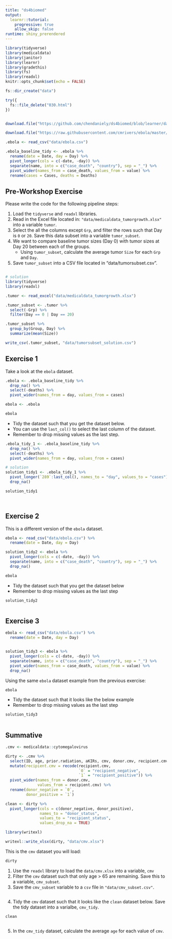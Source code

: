 ```yaml
---
title: "ds4biomed"
output: 
  learnr::tutorial:
    progressive: true
    allow_skip: false
runtime: shiny_prerendered
---
```


```r
library(tidyverse)
library(medicaldata)
library(janitor)
library(learnr)
library(gradethis)
library(fs)
library(readxl)
knitr::opts_chunk$set(echo = FALSE)

fs::dir_create("data")

try({
  fs::file_delete("030.html")
})


download.file("https://github.com/chendaniely/ds4biomed/blob/learner/data/medicaldata_tumorgrowth.xlsx?raw=true", "data/medicaldata_tumorgrowth.xlsx", mode = "wb")

download.file("https://raw.githubusercontent.com/cmrivers/ebola/master/country_timeseries.csv", "data/ebola.csv")

.ebola <- read_csv("data/ebola.csv")

.ebola_baseline_tidy <- .ebola %>%
  rename(date = Date, day = Day) %>%
  pivot_longer(cols = c(-date, -day)) %>%
  separate(name, into = c("case_death", "country"), sep = "_") %>%
  pivot_wider(names_from = case_death, values_from = value) %>%
  rename(cases = Cases, deaths = Deaths)
```

## Pre-Workshop Exercise

Please write the code for the following pipeline steps:

1.  Load the `tidyverse` and `readxl` libraries.
2.  Read in the Excel file located in: `"data/medicaldata_tumorgrowth.xlsx"` into a variable `tumor`.
3.  Select the all the columns except `Grp`, and filter the rows such that Day is `0` or `20`. Save this data subset into a variable `tumor_subset`.
4.  We want to compare baseline tumor sizes (Day 0) with tumor sizes at Day 20 between each of the groups.
    - Using `tumor_subset`, calculate the average tumor `Size` for each `Grp` and `Day`.
5.  Save `tumor_subset` into a CSV file located in "data/tumorsubset.csv".

```r

```

```r
# solution
library(tidyverse)
library(readxl)

.tumor <- read_excel("data/medicaldata_tumorgrowth.xlsx")

.tumor_subset <- .tumor %>%
  select(-Grp) %>%
  filter(Day == 0 | Day == 20)

.tumor_subset %>%
  group_by(Group, Day) %>%
  summarize(mean(Size))

write_csv(.tumor_subset, "data/tumorsubset_solution.csv")
```

## Exercise 1

Take a look at the `ebola` dataset.

```r
.ebola <- .ebola_baseline_tidy %>%
  drop_na() %>%
  select(-deaths) %>%
  pivot_wider(names_from = day, values_from = cases)

ebola <- .ebola
```

```r
ebola
```

- Tidy the dataset such that you get the dataset below.
- You can use the `last_col()` to select the last column of the dataset.
- Remember to drop missing values as the last step.

```r
.ebola_tidy_1 <- .ebola_baseline_tidy %>%
  drop_na() %>%
  select(-deaths) %>%
  pivot_wider(names_from = day, values_from = cases)

# solution
solution_tidy1 <- .ebola_tidy_1 %>%
  pivot_longer(`289`:last_col(), names_to = "day", values_to = "cases") %>%
  drop_na()
```

```r
solution_tidy1
```

```r

```

```r

```

## Exercise 2

This is a different version of the `ebola` dataset.

```r
ebola <- read_csv("data/ebola.csv") %>%
  rename(date = Date, day = Day)

solution_tidy2 <- ebola %>%
  pivot_longer(cols = c(-date, -day)) %>%
  separate(name, into = c("case_death", "country"), sep = "_") %>%
  drop_na()
```

```r
ebola
```

- Tidy the dataset such that you get the dataset below
- Remember to drop missing values as the last step

```r
solution_tidy2
```

```r

```

## Exercise 3

```r
ebola <- read_csv("data/ebola.csv") %>%
  rename(date = Date, day = Day)


solution_tidy3 <- ebola %>%
  pivot_longer(cols = c(-date, -day)) %>%
  separate(name, into = c("case_death", "country"), sep = "_") %>%
  pivot_wider(names_from = case_death, values_from = value) %>%
  drop_na()
```

Using the same `ebola` dataset example from the previous exercise:

```r
ebola
```

- Tidy the dataset such that it looks like the below example
- Remember to drop missing values as the last step

```r
solution_tidy3
```


```r

```

## Summative

```r
.cmv <- medicaldata::cytomegalovirus

dirty <- .cmv %>%
  select(ID, age, prior.radiation, aKIRs, cmv, donor.cmv, recipient.cmv) %>%
  mutate(recipient.cmv = recode(recipient.cmv,
                                `0` = "recipient_negative",
                                `1` = "recipient_positive")) %>%
  pivot_wider(names_from = donor.cmv,
              values_from = recipient.cmv) %>%
  rename(donor_negative = `0`,
         donor_positive = `1`)

clean <- dirty %>%
  pivot_longer(cols = c(donor_negative, donor_positive),
               names_to = "donor_status",
               values_to = "recipient_status",
               values_drop_na = TRUE)

library(writexl)

writexl::write_xlsx(dirty, "data/cmv.xlsx")
```

This is the `cmv` dataset you will load:

```r
dirty
```

1. Use the `readxl` library to load the `data/cmv.xlsx` into a variable, `cmv`
2. Filter the `cmv` dataset such that only age > 65 are remaining. Save this to a variable, `cmv_subset`.
3. Save the `cmv_subset` variable to a `csv` file in `"data/cmv_subset.csv"`.

```r

```

4. Tidy the `cmv` dataset such that it looks like the `clean` dataset below. Save the tidy dataset into a varialbe, `cmv_tidy`.

```r
clean
```

```r

```

5. In the `cmv_tidy` dataset, calculate the average `age` for each value of `cmv`.

```r

```
